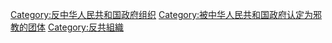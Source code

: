 [[Category:反中华人民共和国政府组织|Category:反中华人民共和国政府组织]]
[[Category:被中华人民共和国政府认定为邪教的团体|Category:被中华人民共和国政府认定为邪教的团体]]
[[Category:反共組織|Category:反共組織]]
